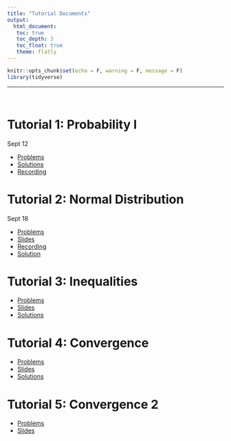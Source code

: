 ---
title: "Tutorial Documents"
output: 
  html_document:
   toc: true
   toc_depth: 3
   toc_float: true
   theme: flatly
---

```{r setup, include=FALSE}
knitr::opts_chunk$set(echo = F, warning = F, message = F)
library(tidyverse)
```

******


<br>

# Tutorial 1: Probability I 

Sept 12

* [Problems](https://drive.google.com/file/d/1e_9RM81e5hbpOA38mPHauCdPyex-30ZK/view?usp=sharing)
* [Solutions](https://drive.google.com/file/d/1vA2TELEEuQgoHrAdctwLIeWYMeBZwE2c/view?usp=sharing)
* [Recording](https://drive.google.com/file/d/1O9u52aw6GOmnAmQQzGgdSq66d9SenTDd/view?usp=sharing) 


# Tutorial 2: Normal Distribution 

Sept 18

* [Problems](https://drive.google.com/file/d/1qPYV7aAdA0zyXAq7SOqpCbZQrx-F8a2I/view?usp=sharing)
* [Slides](https://drive.google.com/file/d/1yFy7s1Y6xdYrVegFVjztiQWl-cdDPdFh/view?usp=sharing)
* [Recording](https://drive.google.com/file/d/1fnCUyGwCgCJSexbs7vYEFyfF7AQMEocX/view?usp=sharing)
* [Solution](https://drive.google.com/file/d/1-S8foAm1XkM_Zivpa7G67GV98UHCT0hh/view?usp=sharing)


# Tutorial 3: Inequalities

* [Problems](https://drive.google.com/file/d/1CgMK-aigr9YVOuKSdD2owRXiR1tJpNs-/view?usp=drive_link)
* [Slides](https://drive.google.com/file/d/1fspmRn7C0NAU-lpB62A7kG6Bs-g9JOjO/view?usp=drive_link)
* [Solutions](https://drive.google.com/file/d/1mv2F7bZq2mH8QprN07l2BgB0OKH6Lbb1/view?usp=sharing)


# Tutorial 4: Convergence

* [Problems](https://drive.google.com/file/d/1pFBMT0e2qKan-EhCdBRVP5u0uwMQF6w8/view?usp=sharing)
* [Slides](https://drive.google.com/file/d/1xz29gHcgw2YNEU8eWFqsUBIGAmnCbmhB/view?usp=sharing)
* [Solutions](https://drive.google.com/file/d/1e8PU3rD5QGCx64__NGtA5TW-aJO8gwLN/view?usp=sharing)


# Tutorial 5: Convergence 2

* [Problems](https://drive.google.com/file/d/1lMU5AFKJ2q44LPwNOO5MsO1VdeIkNxoo/view?usp=sharing)
* [Slides](https://drive.google.com/file/d/1CVuTUawzjdmntzhvJ9SK3Je9447W3SUc/view?usp=sharing)